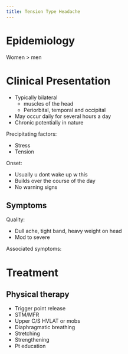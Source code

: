 ```yaml
---
title: Tension Type Headache
---
```


# Epidemiology

Women > men

# Clinical Presentation

- Typically bilateral
    - muscles of the head
    - Periorbital, temporal and occipital


- May occur daily for several hours a day
- Chronic potentially in nature

Precipitating factors:

- Stress
- Tension


Onset:

- Usually u dont wake up w this
- Builds over the course of the day
- No warning signs


## Symptoms

Quality:

- Dull ache, tight band, heavy weight on head
- Mod to severe

Associated symptoms:


# Treatment

## Physical therapy


- Trigger point release
- STM/MFR
- Upper C/S HVLAT or mobs
- Diaphragmatic breathing
- Stretching
- Strengthening
- Pt education

